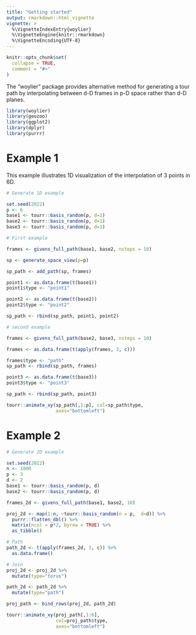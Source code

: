 ```yaml
---
title: "Getting started"
output: rmarkdown::html_vignette
vignette: >
  %\VignetteIndexEntry{woylier}
  %\VignetteEngine{knitr::rmarkdown}
  %\VignetteEncoding{UTF-8}
---
```


```r
knitr::opts_chunk$set(
  collapse = TRUE,
  comment = "#>"
)
```

The "woylier" package provides alternative method for generating a tour path by interpolating between d-D frames in p-D space rather than d-D planes. 

```r
library(woylier)
library(geozoo)
library(ggplot2)
library(dplyr)
library(purrr)
```

# Example 1

This example illustrates 1D visualization of the interpolation of 3 points in 6D. 

```r
# Generate 1D example

set.seed(2022)
p <- 6
base1 <- tourr::basis_random(p, d=1)
base2 <- tourr::basis_random(p, d=1)
base3 <- tourr::basis_random(p, d=1)

# First example

frames <- givens_full_path(base1, base2, nsteps = 10)

sp <- generate_space_view(p=p)

sp_path <- add_path(sp, frames) 

point1 <- as.data.frame(t(base1)) 
point1$type <- "point1"

point2 <- as.data.frame(t(base2))
point2$type <- "point2"

sp_path <- rbind(sp_path, point1, point2) 

# second example

frames <- givens_full_path(base2, base3, nsteps = 10)

frames <- as.data.frame(t(apply(frames, 3, c)))

frames$type <- "path"
sp_path <- rbind(sp_path, frames)

point3 <- as.data.frame(t(base3))
point3$type <- "point3"

sp_path <- rbind(sp_path, point3) 

tourr::animate_xy(sp_path[,1:p], col=sp_path$type, 
                  axes="bottomleft")
```

# Example 2

```r
# Generate 2D example

set.seed(2022)
n <- 1000
p <- 3
d <- 2
base1 <- tourr::basis_random(p, d)
base2 <- tourr::basis_random(p, d)

frames_2d <- givens_full_path(base1, base2, 10)

proj_2d <- map(1:n, ~tourr::basis_random(n = p,  d=d)) %>%
  purrr::flatten_dbl() %>% 
  matrix(ncol = p*2, byrow = TRUE) %>%
  as_tibble()

# Path
path_2d <- t(apply(frames_2d, 3, c)) %>% 
  as.data.frame()

# Join
proj_2d <- proj_2d %>% 
  mutate(type="torus")

path_2d <- path_2d %>% 
  mutate(type="path")

proj_path <- bind_rows(proj_2d, path_2d)

tourr::animate_xy(proj_path[,1:6], 
                  col=proj_path$type, 
                  axes="bottomleft")
```
 
 

